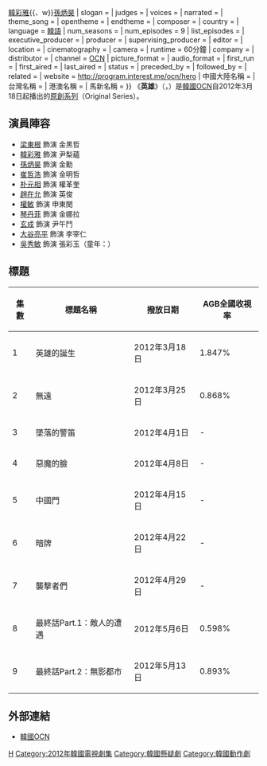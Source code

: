 {{unreferenced|time=2013-12-02T01:37:37+00:00}}
{{Infobox Television
| show_name         = 英雄
| original_name      = {{lang|ko|히어로}} 
| show_name_2        = 
| image                = [[File:Hero_ocn.jpg|250px]]
| caption              = 
| genre                = 
| format               = 
| creator              = 
| developer            = 
| writer               = 具東澮、金棒多
| director             = {{link-ko|金弘善|김홍선 (연출가)}}、[[金政珉|金政珉]]
| creative_director    = 
| presenter            = 
| starring             = [[梁東根|梁東根]]{{、w}}[[韓彩雅|韓彩雅]]{{、w}}[[孫炳昊|孫炳昊]]
| slogan               =  
| judges               = 
| voices               = 
| narrated             = 
| theme_song           = 
| opentheme            =  
| endtheme             = 
| composer             = 
| country              = {{KOR}}
| language             = [[韓語|韓語]]
| num_seasons          = 
| num_episodes         = 9
| list_episodes        = 
| executive_producer   = 
| producer             = 
| supervising_producer = 
| editor               = 
| location             = 
| cinematography       = 
| camera               = 
| runtime              = 60分鐘
| company              = 
| distributor          = 
| channel              = [[OCN_(頻道)|OCN]]
| picture_format       = 
| audio_format         = 
| first_run            = {{KOR}}
| first_aired          = {{start date|2012|3|18}}
| last_aired           = {{end date|2012|5|13}}
| status               = 
| preceded_by          = 
| followed_by          = 
| related              = 
| website              = http://program.interest.me/ocn/hero
| 中國大陸名稱 = 
| 台灣名稱   = 
| 港澳名稱   = 
| 馬新名稱   = 
}}
《'''英雄'''》（{{lang-ko|히어로}}，{{lang-en|HERO}}）是[[韓國|韓國]][[OCN_(頻道)|OCN]]自2012年3月18日起播出的[[OCN_Original_Series|原創系列]]（Original Series）。

== 演員陣容 ==
* [[梁東根|梁東根]] 飾演 金黑哲
* [[韓彩雅|韓彩雅]] 飾演 尹梨蘊
* [[孫炳昊|孫炳昊]] 飾演 金勳
* [[崔哲浩|崔哲浩]] 飾演 金明哲
* [[朴元相|朴元相]] 飾演 權革奎
* [[趙在允|趙在允]] 飾演 英俊
* [[權敏|權敏]] 飾演 申東閔 
* [[琴丹菲|琴丹菲]] 飾演 金娜拉
* [[玄成|玄成]] 飾演 尹午鬥
* [[大谷亮平|大谷亮平]] 飾演 李宰仁
* [[吳秀敏|吳秀敏]] 飾演 張彩玉（童年：{{link-ko|朴書姸|박서연 (2002년)}}）

== 標題 ==
{| class="wikitable" 
|-
! 集數
! 標題名稱
! 撥放日期
! AGB全國收視率
|-
| 1
| 英雄的誕生
| 2012年3月18日
| 1.847%
|-
| 2
| 無遠
| 2012年3月25日
| 0.868%
|-
| 3
| 墜落的警笛
| 2012年4月1日
| -
|-
| 4
| 惡魔的臉
| 2012年4月8日
| -
|-
| 5
| 中國門
| 2012年4月15日
| -
|-
| 6
| 暗牌
| 2012年4月22日
| -
|-
| 7
| 襲撃者們
| 2012年4月29日
| -
|-
| 8
| 最終話Part.1：敵人的遭遇
| 2012年5月6日
| 0.598%
|-
| 9
| 最終話Part.2：無影都市
| 2012年5月13日
| 0.893%
|}

== 外部連結 ==
*[http://program.interest.me/ocn/hero 韓國OCN] {{Wayback|url=http://program.interest.me/ocn/hero |date=20160131073537 }}{{ko}}

{{電視節目的變遷
|電視台= {{KOR}} [[OCN_(頻道)|OCN]]
|播放檔次= [[OCN_Original_Series|Original Series]]
|節目名稱=英雄<br />（2012年3月18日 - 2012年5月13日）
|上一節目= [[特殊案件專案組TEN|特殊案件專案組TEN]]1<br />（2011.11.18 - 2012.01.13）
|下一節目= [[神的測驗#第三季|神的測驗3]]<br />（2012年5月20日 - 2012年8月12日）
}}
{{電視節目的變遷
|電視台= {{HK}}／{{TWN}} [[Channel_M|Channel M]]
|播放檔次= 星期四 22:00 - 23:00
|節目名稱= 英雄<br/>（2013年11月21日 - 2014年1月）
|上一節目= [[吸血鬼檢察官|吸血鬼檢察官]]
|下一節目= 
|2電視台= {{THA}} [[Channel_M|Channel M]]
|2播放檔次= 星期四 21:00 - 22:00
|2節目名稱= 英雄<br/>（2013年11月21日 - 2014年1月2日）
|2上一節目= [[吸血鬼檢察官|吸血鬼檢察官]]
|2下一節目= [[請回答1994|請回答1994]]<br/>（2014年1月9日 - 2014年）
}}

{{DEFAULTSORT:HERO}}
{{OCN Original Series}}
[[Category:OCN電視劇|H]]
{{2013年台灣播出之韓劇}}
[[Category:2012年韓國電視劇集|Category:2012年韓國電視劇集]]
[[Category:韓國懸疑劇|Category:韓國懸疑劇]]
[[Category:韓國動作劇|Category:韓國動作劇]]